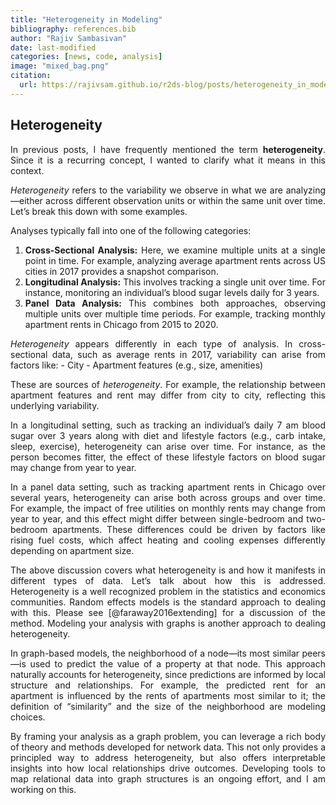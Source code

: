 ```yaml
---
title: "Heterogeneity in Modeling"
bibliography: references.bib
author: "Rajiv Sambasivan"
date: last-modified
categories: [news, code, analysis]
image: "mixed_bag.png"
citation:
  url: https://rajivsam.github.io/r2ds-blog/posts/heterogeneity_in_models 
---
```


::: {style="text-align: justify"}
## Heterogeneity
In previous posts, I have frequently mentioned the term **heterogeneity**. Since it is a recurring concept, I wanted to clarify what it means in this context.

*Heterogeneity* refers to the variability we observe in what we are analyzing—either across different observation units or within the same unit over time. Let’s break this down with some examples.

Analyses typically fall into one of the following categories:

1. **Cross-Sectional Analysis:** Here, we examine multiple units at a single point in time. For example, analyzing average apartment rents across US cities in 2017 provides a snapshot comparison.
2. **Longitudinal Analysis:** This involves tracking a single unit over time. For instance, monitoring an individual’s blood sugar levels daily for 3 years.
3. **Panel Data Analysis:** This combines both approaches, observing multiple units over multiple time periods. For example, tracking monthly apartment rents in Chicago from 2015 to 2020.

*Heterogeneity* appears differently in each type of analysis. In cross-sectional data, such as average rents in 2017, variability can arise from factors like:
- City
- Apartment features (e.g., size, amenities)

These are sources of *heterogeneity*. For example, the relationship between apartment features and rent may differ from city to city, reflecting this underlying variability.

In a longitudinal setting, such as tracking an individual's daily 7 am blood sugar over 3 years along with diet and lifestyle factors (e.g., carb intake, sleep, exercise), heterogeneity can arise over time. For instance, as the person becomes fitter, the effect of these lifestyle factors on blood sugar may change from year to year.

In a panel data setting, such as tracking apartment rents in Chicago over several years, heterogeneity can arise both across groups and over time. For example, the impact of free utilities on monthly rents may change from year to year, and this effect might differ between single-bedroom and two-bedroom apartments. These differences could be driven by factors like rising fuel costs, which affect heating and cooling expenses differently depending on apartment size.

The above discussion covers what heterogeneity is and how it manifests in different types of data. Let's talk about how this is addressed. Heterogeneity is a well recognized problem in the statistics and economics communities. Random effects models is the standard approach to dealing with this. Please see [@faraway2016extending] for a discussion of the method. Modeling your analysis with graphs is another approach to dealing heterogeneity. 

In graph-based models, the neighborhood of a node—its most similar peers—is used to predict the value of a property at that node. This approach naturally accounts for heterogeneity, since predictions are informed by local structure and relationships. For example, the predicted rent for an apartment is influenced by the rents of apartments most similar to it; the definition of "similarity" and the size of the neighborhood are modeling choices.

By framing your analysis as a graph problem, you can leverage a rich body of theory and methods developed for network data. This not only provides a principled way to address heterogeneity, but also offers interpretable insights into how local relationships drive outcomes. Developing tools to map relational data into graph structures is an ongoing effort, and I am working on this.

:::

